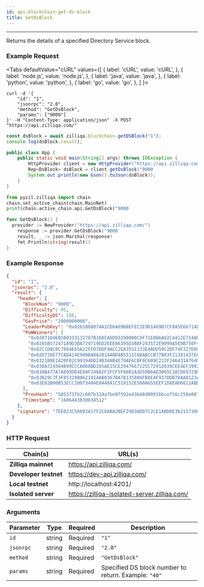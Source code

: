 ```yaml
---
id: api-blockchain-get-ds-block
title: GetDsBlock
---
```


---
Returns the details of a specified Directory Service block.

### Example Request



<Tabs
  defaultValue="cURL"
  values={[
    { label: 'cURL', value: 'cURL', },
    { label: 'node.js', value: 'node.js', },
    { label: 'java', value: 'java', },
    { label: 'python', value: 'python', },
    { label: 'go', value: 'go', },
  ]
}>

<TabItem value="cURL">

```shell
curl -d '{
    "id": "1",
    "jsonrpc": "2.0",
    "method": "GetDsBlock",
    "params": ["9000"]
}' -H "Content-Type: application/json" -X POST "https://api.zilliqa.com/"
```
</TabItem>
<TabItem value="node.js">

```js
const dsBlock = await zilliqa.blockchain.getDSBlock("1");
console.log(dsBlock.result);
```
</TabItem>
<TabItem value="java">

```java
public class App {
    public static void main(String[] args) throws IOException {
        HttpProvider client = new HttpProvider("https://api.zilliqa.com/");
        Rep<DsBlock> dsBlock = client.getDsBlock("9000
        System.out.println(new Gson().toJson(dsBlock));
    }
}
```
</TabItem>
<TabItem value="python">

```python
from pyzil.zilliqa import chain
chain.set_active_chain(chain.MainNet)
print(chain.active_chain.api.GetDsBlock("9000
```
</TabItem>

<TabItem value="go">

```go
func GetDsBlock() {
  provider := NewProvider("https://api.zilliqa.com/")
	response := provider.GetDsBlock("9000
	result, _ := json.Marshal(response)
	fmt.Println(string(result))
}
```
</TabItem>
</Tabs>


### Example Response


```json
{
  "id": "1",
  "jsonrpc": "2.0",
  "result": {
    "header": {
      "BlockNum": "9000",
      "Difficulty": 95,
      "DifficultyDS": 156,
      "GasPrice": "2000000000",
      "LeaderPubKey": "0x026100807AA1CD6A09B8EFEC2E9D1469D7CF8A5E66714D6CADE3798585514CBD82",
      "PoWWinners": [
        "0x0207184EB580333132787B360CA6D93290000C9F71E0B6A02C4412E7148FB1AF81",
        "0x0285B572471A9D3BA729719ED2EEE86395D3B8F243572E9099A5E8B750F46092A7",
        "0x02C1D8C0C7884E65A22FFD76DF9ACC2EA3551133E4ADD59C2DF74F327E09F709FF",
        "0x02D728E77C8DA14E900BA8A2014A0D4B5512C6BABCCB77B83F21381437E0038F44",
        "0x0321B0E1A20F02C99394DD24B34AB4E79AE6CBF0C689C222F246431A764D6B59DB",
        "0x038A724504899CCCA068BD165AE15CE2947667225C72912039CEE4EF3992334843",
        "0x03AB477A7A895DD4E84F240A2F1FCF5F86B1A3D59B6AD3065C18CD69729D089959",
        "0x03B29C7F3F85329B0621914AB0367BA78135889FB8E4F937DDB7DAA8123AD4DF3C",
        "0x03E82B00B53ECC10073404E844841C519152E500A655EEF1D8EAD6612ABDF5B552"
      ],
      "PrevHash": "585373fb2c607b324afbe8f592e43b40d0091bbcef56c158e0879ced69648c8e",
      "Timestamp": "1606443830834512"
    },
    "signature": "7EE023C56602A17F2C8ABA2BEF290386D7C2CE1ABD8E3621573802FA67B243DE60B3EBEE5C4CCFDB697C80127B99CB384DAFEB44F70CD7569F2816DB950877BB"
  }
}
```

### HTTP Request

| Chain(s)              | URL(s)                       |
| --------------------- | ---------------------------- |
| **Zilliqa mainnet**   | https://api.zilliqa.com/     |
| **Developer testnet** | https://dev-api.zilliqa.com/ |
| **Local testnet**     | http://localhost:4201/       |
| **Isolated server**   | https://zilliqa-isolated-server.zilliqa.com/ |

### Arguments

| Parameter | Type   | Required | Description                                         |
| --------- | ------ | -------- | --------------------------------------------------- |
| `id`      | string | Required | `"1"`                                               |
| `jsonrpc` | string | Required | `"2.0"`                                             |
| `method`  | string | Required | `"GetDsBlock"`                                      |
| `params`  | string | Required | Specified DS block number to return. Example: `"40"` |
